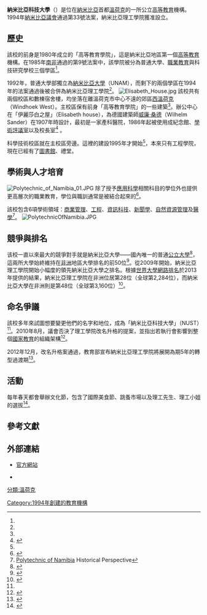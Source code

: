 {{noteTA
|1=zh-hans:温得和克;zh-hk:溫得和克;zh-tw:溫荷克;
}}
{{Infobox University
 |name              = 納米比亞科技大學
 |native_name       = Namibia University of Science and Technology
 |image_name        = 
 |image_size        = 
 |caption           = 
 |latin_name        = 
 |motto             = {{lang|en|''Technology and development''}} {{lang|zh|（英文）}}
 |zhmotto           = 用科技求發展
 |established       = 1994年
 |closed            = 
 |type              = 
 |affiliation       = 
 |endowment         = 
 |officer_in_charge = 
 |chairman          = 
 |chancellor        = 
 |president         = 
 |vice-president    = 
 |superintendent    = 
 |provost           = 
 |vice_chancellor   = 
 |rector            = Tjama Tjivikua
 |principal         = 
 |head_label        = 
 |head              = 
 |faculty           = ≥300人<ref>{{cite news
|title=Old Mutual donates N$300 000 to the Polytechnic Library
|newspaper=[[The_Namibian|The Namibian]]
|url=http://www.namibian.com.na/index.php?id=28&tx_ttnews%5Btt_news%5D=991&no_cache=1
|date=23 Aug 2010}}</ref>
 |staff             = 670人（包含講師）<ref name="JA">{{cite web
 |title        = Laureate Tjama Tjivikua
 |publisher    = Junior Achievement Namibia
 |url          = http://www.ja-namibia.org/?q=node/1907
 |accessdate   = 24 Aug 2010
 |archive-url  = https://web.archive.org/web/20160304032322/http://www.ja-namibia.org/?q=node%2F1907
 |archive-date = 2016-03-04
 |dead-url     = yes
}}</ref>
 |students          = 11,500人<ref>{{cite news
|title=Tjivikua nicht verärgert
|trans_title=Tjivikua not cross
|language=de
|newspaper=[[Allgemeine_Zeitung_(Namibia)|Allgemeine Zeitung]]
|url=http://www.az.com.na/lokales/tjivikua-nicht-verrgert.112372.php
|date=24 Aug 2010}}</ref>
 |undergrad         = 
 |postgrad          = 
 |doctoral          = 
 |other             = 
 |city              = [[溫荷克|溫荷克]]
 |Region            = [[Khomas_Region|Khomas Region]]
 |province          = 
 |country           = {{NAM}}
 |coor              = 
 |campus            = 
 |former_names      = 
 |free_label        = 
 |free              = 
 |sports            = [[足球|足球]]<br />[[橄欖球|橄欖球]]<br />[[板球|板球]]<br />[[籃球|籃球]]
 |colors            = 
 |colours           = {{color box|#FFFF00}}[[黃色|黃色]]<br />{{color box|#0000FF}}[[藍色|藍色]]
 |nickname          = 
 |mascot            = 
 |athletics         = 
 |affiliations      = 
 |website           = http://www.nust.na/
 |logo              = 
 |footnotes         = 
}}
'''納米比亞科技大學'''（{{lang-en|Namibia University of Science and Technology}}）是位在[[納米比亞|納米比亞]]首都[[溫荷克|溫荷克]]的一所公立[[高等教育|高等教育]]機構。1994年[[納米比亞議會|納米比亞議會]]通過第33號法案，納米比亞理工學院獲准設立。

== 歷史 ==
該校的前身是1980年成立的「高等教育學院」，這是納米比亞地區第一個[[高等教育|高等教育]]機構。在1985年[[南非|南非]]通過的第9號法案中，該學院被分為普通大學、[[職業教育|職業教育]]與科技研究學校三個學區<ref name="PolyHist"/>。

1992年，普通大學部獨立為[[納米比亞大學|納米比亞大學]]（UNAM），而剩下的兩個學區在1994年的法案通過後被合併為納米比亞理工學院<ref name="PolyHist"/>。
[[File:Elisabeth_House.jpg|thumb]]
該校共有兩個校區和數棟宿舍樓，均坐落在離溫荷克市中心不遠的郊區[[西溫荷克|西溫荷克]]（Windhoek West）。主校區保有前身「高等教育學院」的一些建築<ref name="PolyHist"/>。辦公中心在「伊麗莎白之屋」（Elisabeth house），為德國建築師[[威廉·桑德|威廉·桑德]]（Wilhelm Sander）在1907年時設計，最初是一家產科醫院，1986年起被使用成紀念館、[[學術評議|學術評議室]]以及校長室<ref>{{cite news
|title=Neues Leben im "Storchennest"
|trans_title=New life in the "Storch's nest"
|language=de
|newspaper=[[Allgemeine_Zeitung_(Namibia)|Allgemeine Zeitung]]
|url=http://www.az.com.na/lokales/neues-leben-im-storchennest.19492.php
|date=17 April 2007}}</ref> 。

科學技術校區就在主校區旁邊。這裡的建設1995年才開始<ref name="JA"/>，本來只有工程學院，現在已經有了[[圖書館|圖書館]]、禮堂。

== 學術與人才培育 ==
[[File:Polytechnic_of_Namibia_01.JPG|thumb]]
除了授予[[應用科學|應用科學]]相關科目的學位外也提供更高層次的職業教育，學位與職訓通常是被結合起來的<ref>{{cite web
 |title       = Prospectus for Undergraduate Studies
 |url         = http://www.polytechnic.edu.na/docs/2010/Prospectus_Undergraduate_Studies_2010.pdf
 |format      = pdf
 |publisher   = Polytechnic of Namibia
 |year        = 2010
 |deadurl     = yes
 |archiveurl  = https://web.archive.org/web/20110105015919/http://www.polytechnic.edu.na/docs/2010/Prospectus_Undergraduate_Studies_2010.pdf
 |archivedate = 2011-01-05
}}</ref>。

該校包含6項學術領域：[[商業管理|商業管理]]、[[工程|工程]]、[[資訊科技|資訊科技]]、[[新聞學|新聞學]]、[[自然資源管理|自然資源管理]]及[[醫學|醫學]]<ref name="PolyHist">[http://www.polytechnic.edu.na/about_us/history.php Polytechnic of Namibia] {{webarchive|url=https://web.archive.org/web/20110105015559/http://www.polytechnic.edu.na/about_us/history.php |date=2011-01-05 }} Historical Perspective</ref>。
[[File:PolytechnicOfNamibia.JPG|right]]

== 競爭與排名 ==
该校一直以來最大的競爭對手就是納米比亞大學——國內唯一的普通[[公立大學|公立大學]]<ref name="Smith">{{cite news
|last=Smith
|first=Jana-Mari
|title=Cabinet to decide on Polytechnic name
|newspaper=[[The_Namibian|The Namibian]]
|url=http://www.namibian.com.na/index.php?id=28&tx_ttnews%5Btt_news%5D=70914&no_cache=1
|date=23 Aug 2010}}</ref>，這兩所大學始終維持在[[非洲|非洲]]地區大學排名的前50位<ref name="Kiremire">{{cite news
 |last        = Kiremire
 |first       = Enos
 |title       = African University Ranking Sub-Saharan Africa: (July 2009: University of Namibia)
 |newspaper   = [[New_Era_(Namibia)|New Era]]
 |url         = http://www.newera.com.na/article.php?articleid=6323
 |date        = 21 Aug 2009
 |deadurl     = yes
 |archiveurl  = https://web.archive.org/web/20120316095301/http://www.newera.com.na/article.php?articleid=6323
 |archivedate = 2012-03-16
}}</ref>。從2009年開始，納米比亞理工學院開始小幅度的領先納米比亞大學之排名。根據[[世界大學網路排名|世界大學網路排名]]於2013年提供的結果，納米比亞理工學院在非洲位居第28位（全球第2,284位），而納米比亞大學在非洲則是第48位（全球第3,160位）<ref>{{cite web
|title=Africa Ranking
|publisher=Webometrics.info
|url=http://www.webometrics.info/en/Africa
|accessdate=25 February 2013
|archive-date=2018-07-09
|archive-url=https://web.archive.org/web/20180709194918/http://www.webometrics.info/en/Africa
|dead-url=no
}}</ref>。

== 命名爭議 ==
該校多年來試圖想要變更他們的名字和地位，成為「納米比亞科技大學」（NUST）<ref name="Smith"/>。2010年8月，議會否決了理工學院改名升格的提案，並指出若執行會影響到整個[[納米比亞教育|國家教育]]的組織架構<ref>{{cite news
|last=Philander
|first=Frederick
|title=Poly stays a Poly
|newspaper=[[New_Era_(Namibia)|New Era]]
|url=http://www.newera.com.na/article.php?articleid=12621
|date=23 Aug 2010}}</ref>。

2012年12月，改名升格案通過，教育部宣布納米比亞理工學院將展開為期5年的轉型過渡期<ref>{{cite news
 |last        = Shipanga
 |first       = Selma
 |title       = Polytechnic prepares for transition to university
 |newspaper   = [[The_Namibian|The Namibian]]
 |url         = http://www.namibian.com.na/news/full-story/archive/2013/january/article/polytechnic-prepares-for-transition-to-university/
 |date        = 21 Jan 2013
 |deadurl     = yes
 |archiveurl  = https://archive.is/20130221044647/http://www.namibian.com.na/news/full-story/archive/2013/january/article/polytechnic-prepares-for-transition-to-university/
 |archivedate = 2013-02-21
}}</ref>。

== 活動 ==
每年春天都會舉辦文化節，包含了國際美食節、跳蚤市場以及理工先生、理工小姐的選拔<ref>{{cite web
 |url         = http://www.polytechnic.edu.na/student_life/current_student/acc.php
 |title       = Accommodation, Sport & Culture
 |publisher   = Polytechnic of Namibia
 |accessdate  = 3 July 2012
 |deadurl     = yes
 |archiveurl  = https://web.archive.org/web/20120403195236/http://www.polytechnic.edu.na/student_life/current_student/acc.php
 |archivedate = 2012年4月3日
}}</ref>。

== 參考文獻 ==
{{reflist|2}}

== 外部連結 ==
{{commonscat|Polytechnic of Namibia}}
* {{en}}[http://www.nust.na/ 官方網站] {{Wayback|url=http://www.nust.na/ |date=20151229125031 }}
* {{en}}{{cite web
 |url         = http://www.parliament.gov.na/acts_documents/57_act_no._262003.pdf
 |format      = pdf
 |publisher   = 納米比亞政府
 |title       = 1994年第33號法案－納米比亞理工學院的設立
 |accessdate  = 2010年8月23日
 |deadurl     = yes
 |archiveurl  = https://web.archive.org/web/20110722234221/http://www.parliament.gov.na/acts_documents/57_act_no._262003.pdf
 |archivedate = 2011年7月22日
}}

{{coord|22|36|40|S|17|03|27|E|region:NA_type:edu_source:dewiki|display=title}}

[[Category:1994年創建的教育機構|Category:1994年創建的教育機構]]
[[分類:溫荷克|分類:溫荷克]]